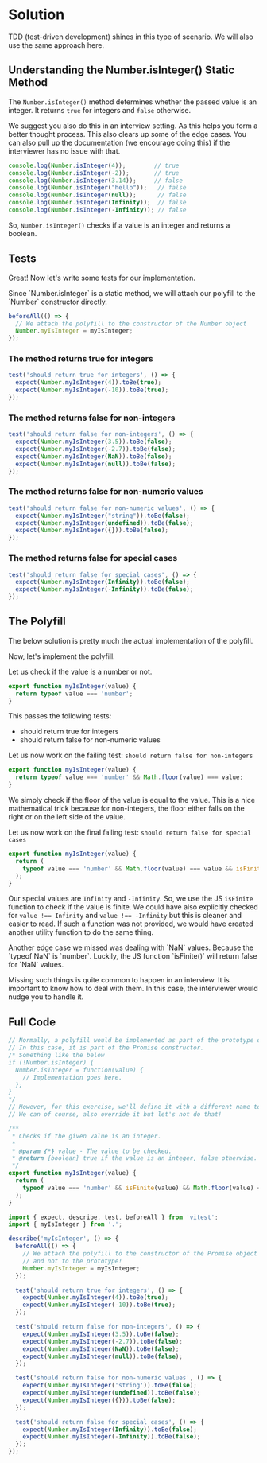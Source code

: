 
# Solution

TDD (test-driven development) shines in this type of scenario. We will also use the same approach here.

## Understanding the Number.isInteger() Static Method

The `Number.isInteger()` method determines whether the passed value is an integer. It returns `true` for integers and `false` otherwise.

<Callout>
We suggest you also do this in an interview setting. As this helps you form a better thought process. This also clears up some of the edge cases. You can also pull up the documentation (we encourage doing this) if the interviewer has no issue with that.
</Callout>

```js 
console.log(Number.isInteger(4));        // true
console.log(Number.isInteger(-2));       // true
console.log(Number.isInteger(3.14));     // false
console.log(Number.isInteger("hello"));   // false
console.log(Number.isInteger(null));      // false
console.log(Number.isInteger(Infinity));  // false
console.log(Number.isInteger(-Infinity)); // false
```

So, `Number.isInteger()` checks if a value is an integer and returns a boolean.

## Tests

Great! Now let's write some tests for our implementation.

<Callout>
Since `Number.isInteger` is a static method, we will attach our polyfill to the `Number` constructor directly. 

```js
beforeAll(() => {
  // We attach the polyfill to the constructor of the Number object
  Number.myIsInteger = myIsInteger;
});
```
</Callout>

### The method returns true for integers

```js title="index.test.js"
test('should return true for integers', () => {
  expect(Number.myIsInteger(4)).toBe(true);
  expect(Number.myIsInteger(-10)).toBe(true);
});
```

### The method returns false for non-integers

```js title="index.test.js"
test('should return false for non-integers', () => {
  expect(Number.myIsInteger(3.5)).toBe(false);
  expect(Number.myIsInteger(-2.7)).toBe(false);
  expect(Number.myIsInteger(NaN)).toBe(false);
  expect(Number.myIsInteger(null)).toBe(false);
});
```

### The method returns false for non-numeric values

```js title="index.test.js"
test('should return false for non-numeric values', () => {
  expect(Number.myIsInteger("string")).toBe(false);
  expect(Number.myIsInteger(undefined)).toBe(false);
  expect(Number.myIsInteger({})).toBe(false);
});
```

### The method returns false for special cases

```js title="index.test.js"
test('should return false for special cases', () => {
  expect(Number.myIsInteger(Infinity)).toBe(false);
  expect(Number.myIsInteger(-Infinity)).toBe(false);
});
```

## The Polyfill

<Callout>
The below solution is pretty much the actual implementation of the polyfill.
</Callout>

Now, let's implement the polyfill.

Let us check if the value is a number or not.

```js title="index.js" showLineNumbers {2}
export function myIsInteger(value) {
  return typeof value === 'number';
}
```

This passes the following tests:

- should return true for integers
- should return false for non-numeric values

Let us now work on the failing test: `should return false for non-integers`

```js title="index.test.js" showLineNumbers {2}
export function myIsInteger(value) {
  return typeof value === 'number' && Math.floor(value) === value;
}
```

We simply check if the floor of the value is equal to the value. This is a nice mathematical trick because for non-integers, the floor either falls on the right or on the left side of the value.

Let us now work on the final failing test: `should return false for special cases`

```js title="index.test.js" showLineNumbers {2-4}
export function myIsInteger(value) {
  return (
    typeof value === 'number' && Math.floor(value) === value && isFinite(value)
  );
}
```

Our special values are `Infinity` and `-Infinity`. So, we use the JS `isFinite` function to check if the value is finite. We could have also explicitly checked for `value !== Infinity` and `value !== -Infinity` but this is cleaner and easier to read. If such a function was not provided, we would have created another utility function to do the same thing.

<Callout type="error">
Another edge case we missed was dealing with `NaN` values. Because the `typeof NaN` is `number`. Luckily, the JS function `isFinite()` will return false for `NaN` values.

Missing such things is quite common to happen in an interview. It is important to know how to deal with them. In this case, the interviewer would nudge you to handle it.
</Callout>

## Full Code

```js title="index.js" showLineNumbers
// Normally, a polyfill would be implemented as part of the prototype or the constructor of a global object.
// In this case, it is part of the Promise constructor.
/* Something like the below
if (!Number.isInteger) {
  Number.isInteger = function(value) {
    // Implementation goes here.
  };
} 
*/
// However, for this exercise, we'll define it with a different name to not confuse the global object.
// We can of course, also override it but let's not do that!

/**
 * Checks if the given value is an integer.
 *
 * @param {*} value - The value to be checked.
 * @return {boolean} true if the value is an integer, false otherwise.
 */
export function myIsInteger(value) {
  return (
    typeof value === 'number' && isFinite(value) && Math.floor(value) === value
  );
}
```

```js title="index.test.js" showLineNumbers
import { expect, describe, test, beforeAll } from 'vitest';
import { myIsInteger } from '.';

describe('myIsInteger', () => {
  beforeAll(() => {
    // We attach the polyfill to the constructor of the Promise object
    // and not to the prototype!
    Number.myIsInteger = myIsInteger;
  });

  test('should return true for integers', () => {
    expect(Number.myIsInteger(4)).toBe(true);
    expect(Number.myIsInteger(-10)).toBe(true);
  });

  test('should return false for non-integers', () => {
    expect(Number.myIsInteger(3.5)).toBe(false);
    expect(Number.myIsInteger(-2.7)).toBe(false);
    expect(Number.myIsInteger(NaN)).toBe(false);
    expect(Number.myIsInteger(null)).toBe(false);
  });

  test('should return false for non-numeric values', () => {
    expect(Number.myIsInteger('string')).toBe(false);
    expect(Number.myIsInteger(undefined)).toBe(false);
    expect(Number.myIsInteger({})).toBe(false);
  });

  test('should return false for special cases', () => {
    expect(Number.myIsInteger(Infinity)).toBe(false);
    expect(Number.myIsInteger(-Infinity)).toBe(false);
  });
});
```